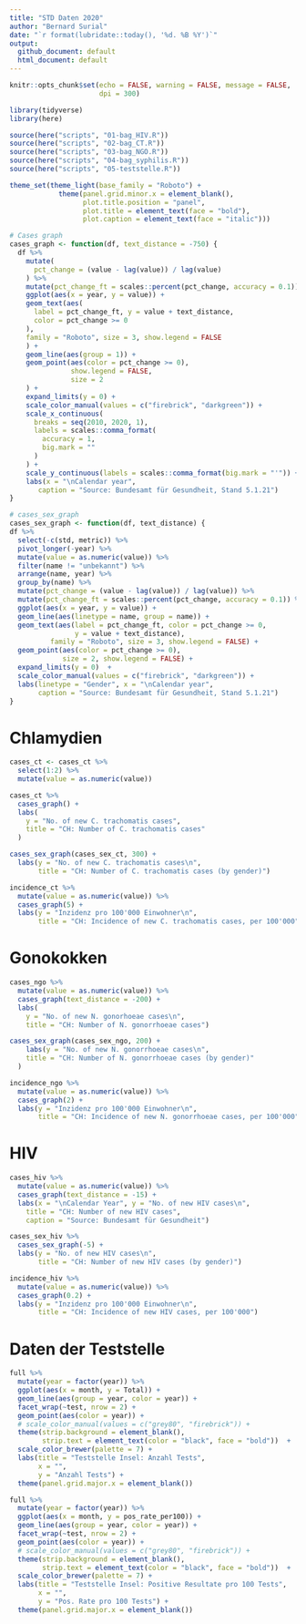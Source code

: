 ```yaml
---
title: "STD Daten 2020"
author: "Bernard Surial"
date: "`r format(lubridate::today(), '%d. %B %Y')`"
output:
  github_document: default
  html_document: default
---
```


```r
knitr::opts_chunk$set(echo = FALSE, warning = FALSE, message = FALSE,
                      dpi = 300)

library(tidyverse)
library(here)

source(here("scripts", "01-bag_HIV.R"))
source(here("scripts", "02-bag_CT.R"))
source(here("scripts", "03-bag_NGO.R"))
source(here("scripts", "04-bag_syphilis.R"))
source(here("scripts", "05-teststelle.R"))

theme_set(theme_light(base_family = "Roboto") + 
            theme(panel.grid.minor.x = element_blank(),
                  plot.title.position = "panel", 
                  plot.title = element_text(face = "bold"),
                  plot.caption = element_text(face = "italic")))

```

```r
# Cases graph
cases_graph <- function(df, text_distance = -750) {
  df %>%
    mutate(
      pct_change = (value - lag(value)) / lag(value)
    ) %>%
    mutate(pct_change_ft = scales::percent(pct_change, accuracy = 0.1)) %>% 
    ggplot(aes(x = year, y = value)) +
    geom_text(aes(
      label = pct_change_ft, y = value + text_distance,
      color = pct_change >= 0
    ),
    family = "Roboto", size = 3, show.legend = FALSE
    ) +
    geom_line(aes(group = 1)) +
    geom_point(aes(color = pct_change >= 0),
               show.legend = FALSE,
               size = 2
    ) +
    expand_limits(y = 0) +
    scale_color_manual(values = c("firebrick", "darkgreen")) +
    scale_x_continuous(
      breaks = seq(2010, 2020, 1),
      labels = scales::comma_format(
        accuracy = 1,
        big.mark = ""
      )
    ) +
    scale_y_continuous(labels = scales::comma_format(big.mark = "'")) + 
    labs(x = "\nCalendar year", 
       caption = "Source: Bundesamt für Gesundheit, Stand 5.1.21")
}
```

```r
# cases_sex_graph
cases_sex_graph <- function(df, text_distance) {
df %>% 
  select(-c(std, metric)) %>% 
  pivot_longer(-year) %>%
  mutate(value = as.numeric(value)) %>% 
  filter(name != "unbekannt") %>% 
  arrange(name, year) %>% 
  group_by(name) %>% 
  mutate(pct_change = (value - lag(value)) / lag(value)) %>%
  mutate(pct_change_ft = scales::percent(pct_change, accuracy = 0.1)) %>% 
  ggplot(aes(x = year, y = value)) + 
  geom_line(aes(linetype = name, group = name)) +
  geom_text(aes(label = pct_change_ft, color = pct_change >= 0, 
                y = value + text_distance),
          family = "Roboto", size = 3, show.legend = FALSE) +
  geom_point(aes(color = pct_change >= 0), 
             size = 2, show.legend = FALSE) +
  expand_limits(y = 0)  + 
  scale_color_manual(values = c("firebrick", "darkgreen")) + 
  labs(linetype = "Gender", x = "\nCalendar year", 
       caption = "Source: Bundesamt für Gesundheit, Stand 5.1.21")
}
```


# Chlamydien

```r
cases_ct <- cases_ct %>% 
  select(1:2) %>% 
  mutate(value = as.numeric(value))

cases_ct %>%
  cases_graph() + 
  labs(
    y = "No. of new C. trachomatis cases",
    title = "CH: Number of C. trachomatis cases"
  )
```

```r
cases_sex_graph(cases_sex_ct, 300) + 
  labs(y = "No. of new C. trachomatis cases\n", 
       title = "CH: Number of C. trachomatis cases (by gender)") 
```


```r
incidence_ct %>% 
  mutate(value = as.numeric(value)) %>% 
  cases_graph(5) + 
  labs(y = "Inzidenz pro 100'000 Einwohner\n", 
       title = "CH: Incidence of new C. trachomatis cases, per 100'000")
```



# Gonokokken

```r
cases_ngo %>% 
  mutate(value = as.numeric(value)) %>% 
  cases_graph(text_distance = -200) +
  labs(
    y = "No. of new N. gonorhoeae cases\n",
    title = "CH: Number of N. gonorrhoeae cases")
```

```r
cases_sex_graph(cases_sex_ngo, 200) + 
    labs(y = "No. of new N. gonorrhoeae cases\n",
    title = "CH: Number of N. gonorrhoeae cases (by gender)"
  ) 
```


```r
incidence_ngo %>% 
  mutate(value = as.numeric(value)) %>% 
  cases_graph(2) + 
  labs(y = "Inzidenz pro 100'000 Einwohner\n", 
       title = "CH: Incidence of new N. gonorrhoeae cases, per 100'000")
```


# HIV

```r
cases_hiv %>% 
  mutate(value = as.numeric(value)) %>% 
  cases_graph(text_distance = -15) + 
  labs(x = "\nCalendar Year", y = "No. of new HIV cases\n",
    title = "CH: Number of new HIV cases",
    caption = "Source: Bundesamt für Gesundheit") 
```

```r
cases_sex_hiv %>% 
  cases_sex_graph(-5) + 
  labs(y = "No. of new HIV cases\n", 
       title = "CH: Number of new HIV cases (by gender)")
```

```r
incidence_hiv %>% 
  mutate(value = as.numeric(value)) %>% 
  cases_graph(0.2) + 
  labs(y = "Inzidenz pro 100'000 Einwohner\n", 
       title = "CH: Incidence of new HIV cases, per 100'000")
```



# Daten der Teststelle

```r
full %>% 
  mutate(year = factor(year)) %>% 
  ggplot(aes(x = month, y = Total)) +
  geom_line(aes(group = year, color = year)) + 
  facet_wrap(~test, nrow = 2) + 
  geom_point(aes(color = year)) + 
  # scale_color_manual(values = c("grey80", "firebrick")) + 
  theme(strip.background = element_blank(), 
        strip.text = element_text(color = "black", face = "bold"))  + 
  scale_color_brewer(palette = 7) + 
  labs(title = "Teststelle Insel: Anzahl Tests", 
       x = "", 
       y = "Anzahl Tests") + 
  theme(panel.grid.major.x = element_blank())
```


```r
full %>% 
  mutate(year = factor(year)) %>% 
  ggplot(aes(x = month, y = pos_rate_per100)) +
  geom_line(aes(group = year, color = year)) + 
  facet_wrap(~test, nrow = 2) + 
  geom_point(aes(color = year)) + 
  # scale_color_manual(values = c("grey80", "firebrick")) + 
  theme(strip.background = element_blank(), 
        strip.text = element_text(color = "black", face = "bold"))  + 
  scale_color_brewer(palette = 7) + 
  labs(title = "Teststelle Insel: Positive Resultate pro 100 Tests", 
       x = "", 
       y = "Pos. Rate pro 100 Tests") + 
  theme(panel.grid.major.x = element_blank())
```

